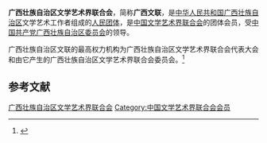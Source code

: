 {{Infobox PRCG
|机构名称 = 广西壮族自治区文学艺术界联合会
|color    = #014099
|标志1    =
|届数     = 
|任期始   = 
|任期终   =
|职位1    = 主席
|人员1    = 
|职位2    = 副主席
|人员2    =
|人数2    = 
|职位3    = 
|人员3    =
|组织法规 = 广西壮族自治区文学艺术界联合会章程
|上级机构 = [[中国文学艺术界联合会|中国文学艺术界联合会]]
|机构类型 = [[人民团体|人民团体]]
|行政级别 = 正厅级
|中共上级 = [[中国共产党广西壮族自治区委员会|中国共产党广西壮族自治区委员会]]
|中共本级 = 中国共产党广西壮族自治区文学艺术界联合会党组
|场所1    = 
|地址1  = 
|时期1  =
|机构1  =
|邮编1  =
|电话1  =
|网站   =
|网址   =
}}
'''广西壮族自治区文学艺术界联合会'''，简称'''广西文联'''，是[[中华人民共和国|中华人民共和国]][[广西壮族自治区|广西壮族自治区]]文学艺术工作者组成的[[人民团体|人民团体]]，是[[中国文学艺术界联合会|中国文学艺术界联合会]]的团体会员，受[[中国共产党广西壮族自治区委员会|中国共产党广西壮族自治区委员会]]的领导。

广西壮族自治区文联的最高权力机构为广西壮族自治区文学艺术界联合会代表大会和由它产生的广西壮族自治区文学艺术界联合会委员会。<ref>{{Cite web|title=中国文学艺术界联合会章程|url=http://www.cflac.org.cn/zt/8wdh/cflac_zhangcheng.htm|accessdate=2020-08-26|work=中国文联网|archiveurl=https://web.archive.org/web/20080723172257/http://www.cflac.org.cn/zt/8wdh/cflac_zhangcheng.htm|archivedate=2008-07-23|dead-url=yes}}</ref>

== 参考文献 ==
{{reflist}}

{{中华人民共和国各省级行政区|文学艺术界联合会|仅内地=yes}}

{{Authority control}}
[[Category:广西壮族自治区文学艺术界联合会|]]
[[Category:中国文学艺术界联合会会员|Category:中国文学艺术界联合会会员]]